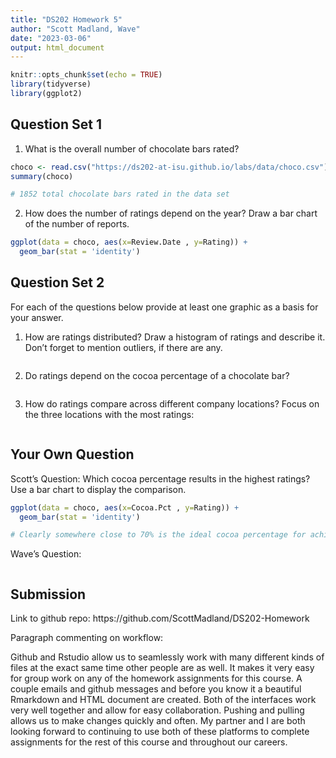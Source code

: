 ---
title: "DS202 Homework 5"
author: "Scott Madland, Wave"
date: "2023-03-06"
output: html_document
---

```{r setup, include=FALSE}
knitr::opts_chunk$set(echo = TRUE)
library(tidyverse)
library(ggplot2)
```


## Question Set 1 

1. What is the overall number of chocolate bars rated? 
```{r}
choco <- read.csv("https://ds202-at-isu.github.io/labs/data/choco.csv")
summary(choco)

# 1852 total chocolate bars rated in the data set 

```

2. How does the number of ratings depend on the year? Draw a bar chart of the number of reports. 
```{r}

ggplot(data = choco, aes(x=Review.Date , y=Rating)) + 
  geom_bar(stat = 'identity')


```


## Question Set 2

For each of the questions below provide at least one graphic as a basis for your answer.

1. How are ratings distributed? Draw a histogram of ratings and describe it. Don’t forget to mention outliers, if there are any.
```{r}


```

2. Do ratings depend on the cocoa percentage of a chocolate bar?
```{r}


```

3. How do ratings compare across different company locations? Focus on the three locations with the most ratings:
```{r}


```


## Your Own Question

Scott's Question: Which cocoa percentage results in the highest ratings? Use a bar chart to display the comparison.  


```{r}
ggplot(data = choco, aes(x=Cocoa.Pct , y=Rating)) + 
  geom_bar(stat = 'identity')

# Clearly somewhere close to 70% is the ideal cocoa percentage for achieving the highest rating on average 

```


Wave's Question: 
```{r}


```



## Submission 


Link to github repo: https://github.com/ScottMadland/DS202-Homework



Paragraph commenting on workflow: 

Github and Rstudio allow us to seamlessly work with many different kinds of files at the exact same time 
other people are as well. It makes it very easy for group work on any of the homework assignments for this 
course. A couple emails and github messages and before you know it a beautiful Rmarkdown and HTML document 
are created. Both of the interfaces work very well together and allow for easy collaboration. Pushing and pulling allows us to make changes quickly and often. My partner and I are both looking forward to continuing to use both of these platforms to complete assignments for the rest of this course and throughout our careers. 


